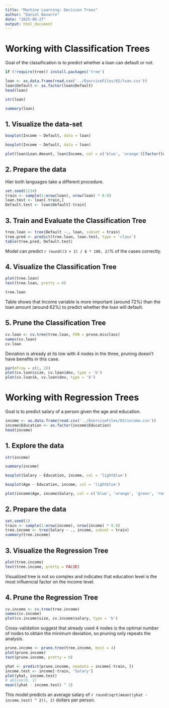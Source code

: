 ```yaml
---
title: "Machine Learning: Decision Trees"
author: "Daniel Navarro"
date: "2025-06-27"
output: html_document
---
```


# Working with Classification Trees

Goal of the classification is to predict whether a loan can default or not.

```r
if (!require(tree)) install.packages('tree')
```


```r
loan <- as.data.frame(read.csv('../ExerciseFiles/02/loan.csv'))
loan$Default <- as.factor(loan$Default)
head(loan)
```

```r
str(loan)
```

```r
summary(loan)
```

## 1. Visualize the data-set


```r
boxplot(Income ~ Default, data = loan)
```
```r
boxplot(Income ~ Default, data = loan)
```

```r
plot(loan$Loan.Amount, loan$Income, col = c('blue', 'orange')[factor(loan$Default)], pch = c('^', 'o')[factor(loan$Default)], sub = '^ = No, o = Yes')
```

## 2. Prepare the data

Hier both languages take a different procedure.

```r
set.seed(1234)
train <- sample(1:nrow(loan), nrow(loan) * 0.8)
loan.test <- loan[-train,]
Default.test <- loan$Default[-train]
```

## 3. Train and Evaluate the Classification Tree

```r
tree.loan <- tree(Default ~., loan, subset = train)
tree.pred <- predict(tree.loan, loan.test, type = 'class')
table(tree.pred, Default.test)
```
Model can predict `r round((3 + 1) / 6 * 100, 2)`% of the cases correctly.

## 4. Visualize the Classification Tree

```r
plot(tree.loan)
text(tree.loan, pretty = 0)
```

```r
tree.loan
```

Table shows that Income variable is more important (around 72%) than the loan amount (around 62%) to predict whether the loan will default.

## 5. Prune the Classification Tree

```r
cv.loan <- cv.tree(tree.loan, FUN = prune.misclass)
names(cv.loan)
cv.loan
```

Deviation is already at its low with 4 nodes in the three, pruning doesn't have benefits in this case.

```r
par(mfrow = c(1, 2))
plot(cv.loan$size, cv.loan$dev, type = 'b')
plot(cv.loan$k, cv.loan$dev, type = 'b')
```

# Working with Regression Trees

Goal is to predict salary of a person given the age and education.

```r
income <- as.data.frame(read.csv('../ExerciseFiles/03/income.csv'))
income$Education <- as.factor(income$Education)
head(income)
```

## 1. Explore the data

```r
str(income)
```

```r
summary(income)
```

```r
boxplot(Salary ~ Education, income, col = 'lightblue')
```

```r
boxplot(Age ~ Education, income, col = 'lightblue')
```

```r
plot(income$Age, income$Salary, col = c('blue', 'orange', 'green', 'red', 'black')[factor(income$Education)], sub = 'B = Bachelors, D = Diploma, C = Doctorate, M = Master, P = Professional', pch = c('B', 'D', 'C', 'M', 'P')[factor(income$Education)])
```

## 2. Prepare the data

```r
set.seed(1)
train <- sample(1:nrow(income), nrow(income) * 0.8)
tree.income <- tree(Salary ~ ., income, subset = train)
summary(tree.income)
```

## 3. Visualize the Regression Tree

```r
plot(tree.income)
text(tree.income, pretty = FALSE)
```

Visualized tree is not so complex and indicates that education level is the most influencial factor on the income level.

## 4. Prune the Regression Tree

```r
cv.income <- cv.tree(tree.income)
names(cv.income)
plot(cv.income$size, cv.income$salary, type = 'b')
```

Cross-validation suggest that already used 4 nodes is the optimal number of nodes to obtain the minimum deviation, so pruning only repeats the analysis.

```r
prune.income <- prune.tree(tree.income, best = 4)
plot(prune.income)
text(prune.income, pretty = 0)
```


```r
yhat <- predict(prune.income, newdata = income[-train, ])
income.test <- income[-train, 'Salary']
plot(yhat, income.test)
# abline(0, 1)
mean((yhat - income.test) ^ 2)
```

This model predicts an average salary of `r round(sqrt(mean((yhat - income.test) ^ 2)), 2)` dollars per person.